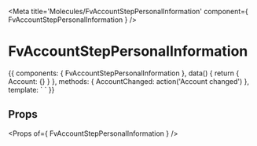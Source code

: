 
<Meta title='Molecules/FvAccountStepPersonalInformation' component={ FvAccountStepPersonalInformation } />

# FvAccountStepPersonalInformation

<Canvas>
<Story name='Common' height='150px'>{{
  components: { FvAccountStepPersonalInformation },
  data() {
    return {
      Account: {}
    }
  },
  methods: {
    AccountChanged: action('Account changed')
  },
  template: `<FvAccountStepPersonalInformation
    :account="account"
    @account:changed="accountChanged"
  >
  </FvAccountStepPersonalInformation>`
}}</Story>
</Canvas>

## Props

<Props of={ FvAccountStepPersonalInformation } />
